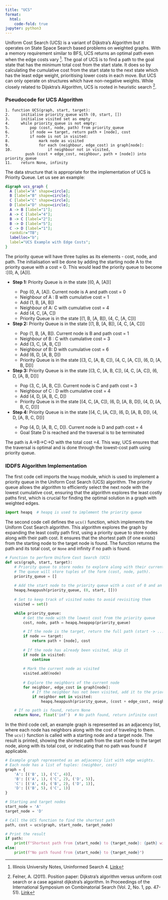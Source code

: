 ```yaml
---
title: "UCS"
format:
  html:
    code-fold: true
jupyter: python3
---
```


<!-- Google tag (gtag.js) -->
<script async src="https://www.googletagmanager.com/gtag/js?id=G-43XXVJQ0JD"></script>
<script>
  window.dataLayer = window.dataLayer || [];
  function gtag(){dataLayer.push(arguments);}
  gtag('js', new Date());

  gtag('config', 'G-43XXVJQ0JD');
</script>

Uniform Cost Search (UCS) is a variant of Dijkstra's Algorithm but it operates on State Space Search based problems on weighted graphs. With a memory requirement similar to BFS, UCS returns an optimal path even when the edge costs vary [^1]. The goal of UCS is to find a path to the goal state that has the minimum total cost from the start state. It does so by calculating the cumulative cost from the start state to the next state which has the least edge weight, prioritising lower costs in each move. But UCS can only operate on structures which have non-negative weights. While closely related to Dijsktra’s Algorithm, UCS is rooted in heuristic search [^2].

### Pseudocode for UCS Algorithm

```plaintext
1. function UCS(graph, start, target):
2.     initialise priority_queue with (0, start, [])  
3.     initialise visited set as empty
4.     while priority_queue is not empty:
5.         pop (cost, node, path) from priority_queue
6.         if node == target, return path + [node], cost  
7.         if node is not in visited:
8.             mark node as visited
9.             for each (neighbour, edge_cost) in graph[node]:
10.                if neighbour not in visited, 
         push (cost + edge_cost, neighbour, path + [node]) into priority_queue
11.    return None, infinity 
```

The data structure that is appropriate for the implementation of UCS is Priority Queue. Let us see an example:

```dot
digraph ucs_graph {
  A [label="A" shape=circle];
  B [label="B" shape=circle];
  C [label="C" shape=circle];
  D [label="D" shape=circle];
  A -> B [label="1"];
  A -> C [label="4"];
  B -> C [label="2"];
  B -> D [label="5"];
  C -> D [label="1"];
  rankdir="TB"; 
  labelloc="b";
  label="UCS Example with Edge Costs";
}
```

The priority queue will have three tuples as its elements - cost, node, and path. The initialisation will be done by adding the starting node A to the priority queue with a cost = 0. This would lead the priority queue to become :[(0, A, [A])].

<ul>
    <li>**Step 1:** Priority Queue is in the state [(0, A, [A])]</li>
    <ul>
        <li>Pop (0, A, [A]). Current node is A and path cost = 0</li>
        <li>Neighbour of A : B with cumulative cost = 1 </li>
        <li>Add (1, B, [A, B])</li>
        <li>Neighbour of A: C with cumulative cost = 4</li>
        <li>Add (4, C, [A, C])</li>
        <li>Priority Queue is in the state [(1, B, [A, B]), (4, C, [A, C])]</li>
    </ul>
    <li>**Step 2:** Priority Queue is in the state [(1, B, [A, B]), (4, C, [A, C])]</li>
    <ul>
        <li>Pop (1, B, [A, B]). Current node is B and path cost = 1</li>
        <li>Neighbour of B : C with cumulative cost = 3</li>
        <li>Add (3, C, [A, B, C])</li>
        <li>Neighbour of B: D with cumulative cost = 6</li>
        <li>Add (6, D, [A, B, D])</li>
        <li>Priority Queue is in the state [(3, C, [A, B, C]), (4, C, [A, C]), (6, D, [A, B, D])]</li>
    </ul>
    <li>**Step 3:** Priority Queue is in the state [(3, C, [A, B, C]), (4, C, [A, C]), (6, D, [A, B, D])]</li>
    <ul>
        <li>Pop (3, C, [A, B, C]). Current node is C and path cost = 3</li>
        <li>Neighbour of C : D with cumulative cost = 4  </li>
        <li>Add (4, D, [A, B, C, D])</li>
        <li>Priority Queue is in the state [(4, C, [A, C]), (6, D, [A, B, D]), (4, D, [A, B, C, D])]</li>
    </ul>
    <li>**Step 4:** Priority Queue is in the state [(4, C, [A, C]), (6, D, [A, B, D]), (4, D, [A, B, C, D])]</li>
    <ul>
        <li>Pop (4, D, [A, B, C, D]). Current node is D and path cost = 4</li>
        <li>Goal State D is reached and the traversal is to be terminated</li>
    </ul>
</ul>

The path is A→B→C→D with the total cost =4. This way, UCS ensures that the traversal is optimal and is done through the lowest-cost path using priority queue. 

### IDDFS Algorithm Implementation

The first code cell imports the `heapq` module, which is used to implement a priority queue in the Uniform Cost Search (UCS) algorithm. The priority queue allows the algorithm to efficiently select the next node with the lowest cumulative cost, ensuring that the algorithm explores the least costly paths first, which is crucial for finding the optimal solution in a graph with weighted edges.

```python
import heapq  # heapq is used to implement the priority queue
```

The second code cell defines the `ucs()` function, which implements the Uniform Cost Search algorithm. This algorithm explores the graph by expanding the least costly path first, using a priority queue to store nodes along with their path cost. It ensures that the shortest path (if one exists) from the starting node to the target node is found. The function returns the path and its total cost, or `None` and infinity if no path is found.

```python
# Function to perform Uniform Cost Search (UCS)
def ucs(graph, start, target):
    # Priority queue to store nodes to explore along with their current path cost.
    # The queue will store tuples of the form (cost, node, path).
    priority_queue = []
    
    # Add the start node to the priority queue with a cost of 0 and an empty path.
    heapq.heappush(priority_queue, (0, start, []))
    
    # Set to keep track of visited nodes to avoid revisiting them
    visited = set()

    while priority_queue:
        # Get the node with the lowest cost from the priority queue
        cost, node, path = heapq.heappop(priority_queue)

        # If the node is the target, return the full path (start -> ... -> target) and its cost
        if node == target:
            return path + [node], cost
        
        # If the node has already been visited, skip it
        if node in visited:
            continue
        
        # Mark the current node as visited
        visited.add(node)
        
        # Explore the neighbors of the current node
        for neighbor, edge_cost in graph[node]:
            # If the neighbor has not been visited, add it to the priority queue
            if neighbor not in visited:
                heapq.heappush(priority_queue, (cost + edge_cost, neighbor, path + [node]))

    # If no path is found, return None
    return None, float('inf')  # No path found, return infinite cost
```

In the third code cell, an example graph is represented as an adjacency list, where each node has neighbors along with the cost of traveling to them. The `ucs()` function is called with a starting node and a target node. The result is printed, showing the shortest path from the start node to the target node, along with its total cost, or indicating that no path was found if applicable.

```python
# Example graph represented as an adjacency list with edge weights.
# Each node has a list of tuples: (neighbor, cost)
graph = {
    'A': [('B', 1), ('C', 4)],
    'B': [('A', 1), ('C', 2), ('D', 5)],
    'C': [('A', 4), ('B', 2), ('D', 1)],
    'D': [('B', 5), ('C', 1)]
}

# Starting and target nodes
start_node = 'A'
target_node = 'D'

# Call the UCS function to find the shortest path
path, cost = ucs(graph, start_node, target_node)

# Print the result
if path:
    print(f"Shortest path from {start_node} to {target_node}: {path} with total cost {cost}")
else:
    print(f"No path found from {start_node} to {target_node}")
```

[^1]: Illinois University Notes, Uninformed Search 4. [Link](https://courses.grainger.illinois.edu/cs440/fa2021/lectures/search4.html)
[^2]: Felner, A. (2011). Position paper: Dijkstra's algorithm versus uniform cost search or a case against dijkstra's algorithm. In Proceedings of the International Symposium on Combinatorial Search (Vol. 2, No. 1, pp. 47-51). [Link](https://ojs.aaai.org/index.php/SOCS/article/view/18191/17982)